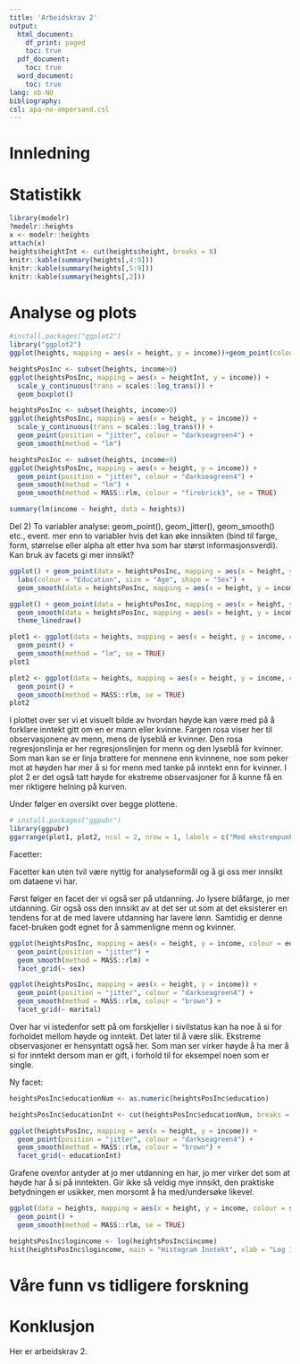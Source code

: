 ```yaml
---
title: 'Arbeidskrav 2'
output:
  html_document:
    df_print: paged
    toc: true
  pdf_document:
    toc: true 
  word_document:
    toc: true 
lang: nb-NO
bibliography: 
csl: apa-no-ampersand.csl
---
```

 

# Innledning

# Statistikk

```r
library(modelr)
?modelr::heights
x <- modelr::heights
attach(x)
heights$heightInt <- cut(heights$height, breaks = 8)
knitr::kable(summary(heights[,4:9]))
knitr::kable(summary(heights[,5:9]))
knitr::kable(summary(heights[,2]))

``` 


# Analyse og plots

```r
#install.packages("ggplot2")
library("ggplot2")
ggplot(heights, mapping = aes(x = height, y = income))+geom_point(colour = "darkseagreen4")

```


```r
heightsPosInc <- subset(heights, income>0)
ggplot(heightsPosInc, mapping = aes(x = heightInt, y = income)) +
  scale_y_continuous(trans = scales::log_trans()) +
  geom_boxplot()
```

```r
heightsPosInc <- subset(heights, income>0)
ggplot(heightsPosInc, mapping = aes(x = height, y = income)) +
  scale_y_continuous(trans = scales::log_trans()) +
  geom_point(position = "jitter", colour = "darkseagreen4") +
  geom_smooth(method = "lm")
```

```r
heightsPosInc <- subset(heights, income>0)
ggplot(heightsPosInc, mapping = aes(x = height, y = income)) + 
  geom_point(position = "jitter", colour = "darkseagreen4") +
  geom_smooth(method = "lm") +
  geom_smooth(method = MASS::rlm, colour = "firebrick3", se = TRUE)
```


```r
summary(lm(income ~ height, data = heights))
```

Del 2) To variabler analyse: geom_point(), geom_jitter(), geom_smooth() etc., event. mer enn to variabler hvis det kan øke innsikten (bind til farge, form, størrelse eller alpha alt etter hva som har størst informasjonsverdi). Kan bruk av facets gi mer innsikt?



```r
ggplot() + geom_point(data = heightsPosInc, mapping = aes(x = height, y = income, colour = education, size = age, shape = sex)) +
  labs(colour = "Education", size = "Age", shape = "Sex") +
  geom_smooth(data = heightsPosInc, mapping = aes(x = height, y = income))
```

```r
ggplot() + geom_point(data = heightsPosInc, mapping = aes(x = height, y = income), colour = "darkseagreen4") +
  geom_smooth(data = heightsPosInc, mapping = aes(x = height, y = income)) + 
  theme_linedraw()
```

```r
plot1 <- ggplot(data = heights, mapping = aes(x = height, y = income, colour = sex)) +
  geom_point() +
  geom_smooth(method = "lm", se = TRUE)
plot1
```



```r
plot2 <- ggplot(data = heights, mapping = aes(x = height, y = income, colour = sex)) +
  geom_point() +
  geom_smooth(method = MASS::rlm, se = TRUE)
plot2
```

I plottet over ser vi et visuelt bilde av hvordan høyde kan være med på å forklare inntekt gitt om en er mann eller kvinne. Fargen rosa viser her til observasjonene av menn, mens de lyseblå er kvinner. Den rosa regresjonslinja er her regresjonslinjen for menn og den lyseblå for kvinner. Som man kan se er linja brattere for mennene enn kvinnene, noe som peker mot at høyden har mer å si for menn med tanke på inntekt enn for kvinner. I plot 2 er det også tatt høyde for ekstreme observasjoner for å kunne få en mer riktigere helning på kurven. 

Under følger en oversikt over begge plottene. 
```r
# install.packages("ggpubr")
library(ggpubr)
ggarrange(plot1, plot2, ncol = 2, nrow = 1, labels = c("Med ekstrempunkt", "Uten ekstrempunkt"))
```

Facetter:

Facetter kan uten tvil være nyttig for analyseformål og å gi oss mer innsikt om dataene vi har. 

Først følger en facet der vi også ser på utdanning. Jo lysere blåfarge, jo mer utdanning. Gir også oss den innsikt av at det ser ut som at det eksisterer en tendens for at de med lavere utdanning har lavere lønn. Samtidig er denne facet-bruken godt egnet for å sammenligne menn og kvinner. 

```r
ggplot(heightsPosInc, mapping = aes(x = height, y = income, colour = education)) + 
  geom_point(position = "jitter") +
  geom_smooth(method = MASS::rlm) +
  facet_grid(~ sex)
```
```r
ggplot(heightsPosInc, mapping = aes(x = height, y = income)) + 
  geom_point(position = "jitter", colour = "darkseagreen4") +
  geom_smooth(method = MASS::rlm, colour = "brown") +
  facet_grid(~ marital)
```
Over har vi istedenfor sett på om forskjeller i sivilstatus kan ha noe å si for forholdet mellom høyde og inntekt. Det later til å være slik. Ekstreme observasjoner er hensyntatt også her. Som man ser virker høyde å ha mer å si for inntekt dersom man er gift, i forhold til for eksempel noen som er single. 

Ny facet:

```r
heightsPosInc$educationNum <- as.numeric(heightsPosInc$education)
```


```r
heightsPosInc$educationInt <- cut(heightsPosInc$educationNum, breaks = 6)
```

```r
ggplot(heightsPosInc, mapping = aes(x = height, y = income)) + 
  geom_point(position = "jitter", colour = "darkseagreen4") +
  geom_smooth(method = MASS::rlm, colour = "brown") +
  facet_grid(~ educationInt)
```
Grafene ovenfor antyder at jo mer utdanning en har, jo mer virker det som at høyde har å si på inntekten. Gir ikke så veldig mye innsikt, den praktiske betydningen er usikker, men morsomt å ha med/undersøke likevel. 

```r
ggplot(data = heights, mapping = aes(x = height, y = income, colour = sex)) +
  geom_point() +
  geom_smooth(method = MASS::rlm, se = TRUE)
```

```r
heightsPosInc$logincome <- log(heightsPosInc$income)
hist(heightsPosInc$logincome, main = "Histogram Inntekt", xlab = "Log Income", ylab = "Antall")
```



# Våre funn vs tidligere forskning

# Konklusjon

Her er arbeidskrav 2. 



